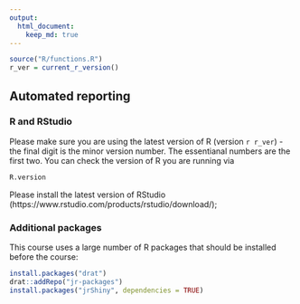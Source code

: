 ```yaml
---
output:
  html_document:
    keep_md: true
---
```


```r
source("R/functions.R")
r_ver = current_r_version()
```
## Automated reporting

### R and RStudio

Please make sure you are using the latest version of R (version
`r r_ver`) - the final digit is the minor version number. The essentianal numbers 
are the first two. You can check the version of R you are running via
```r
R.version
```

Please install the latest version of RStudio (https://www.rstudio.com/products/rstudio/download/); 

### Additional packages

This course uses a large number of R packages that should be installed before the course:

```r
install.packages("drat")
drat::addRepo("jr-packages")
install.packages("jrShiny", dependencies = TRUE)
```

